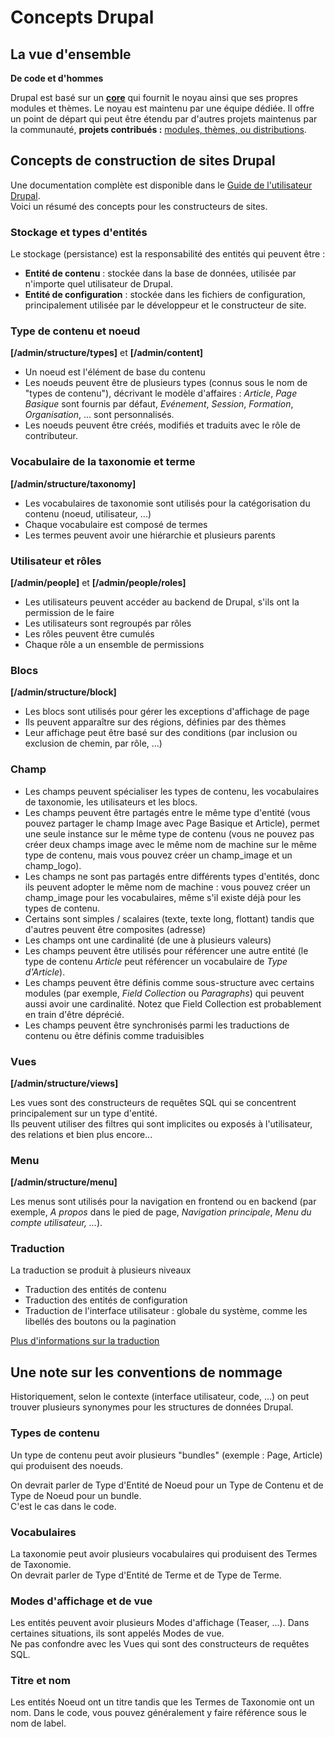 # Concepts Drupal

## La vue d'ensemble

**De code et d'hommes**

Drupal est basé sur un **[core](https://www.drupal.org/project/drupal)** qui fournit le noyau ainsi que ses propres modules et thèmes.
Le noyau est maintenu par une équipe dédiée. Il offre un point de départ qui peut être étendu par d'autres projets maintenus par la communauté, 
**projets contribués :** [modules, thèmes, ou distributions](/build/modules-themes-distributions).

## Concepts de construction de sites Drupal

Une documentation complète est disponible dans le [Guide de l'utilisateur Drupal](https://www.drupal.org/docs/user_guide/en/index.html).  
Voici un résumé des concepts pour les constructeurs de sites.

### Stockage et types d'entités

Le stockage (persistance) est la responsabilité des entités qui peuvent être :

*   **Entité de contenu** : stockée dans la base de données, utilisée par n'importe quel utilisateur de Drupal.
*   **Entité de configuration** : stockée dans les fichiers de configuration, principalement utilisée par le développeur et le constructeur de site.

### Type de contenu et noeud

**\[/admin/structure/types\]** et **\[/admin/content\]**

*   Un noeud est l'élément de base du contenu
*   Les noeuds peuvent être de plusieurs types (connus sous le nom de "types de contenu"), décrivant le modèle d'affaires : _Article_, _Page Basique_ sont fournis par défaut, _Evénement_, _Session_, _Formation_, _Organisation_, ... sont personnalisés.
*   Les noeuds peuvent être créés, modifiés et traduits avec le rôle de contributeur.

### Vocabulaire de la taxonomie et terme

**\[/admin/structure/taxonomy\]**

*   Les vocabulaires de taxonomie sont utilisés pour la catégorisation du contenu (noeud, utilisateur, ...)
*   Chaque vocabulaire est composé de termes
*   Les termes peuvent avoir une hiérarchie et plusieurs parents

### Utilisateur et rôles

**\[/admin/people\]** et **\[/admin/people/roles\]**

*   Les utilisateurs peuvent accéder au backend de Drupal, s'ils ont la permission de le faire
*   Les utilisateurs sont regroupés par rôles
*   Les rôles peuvent être cumulés
*   Chaque rôle a un ensemble de permissions  

### Blocs

**\[/admin/structure/block\]**

*   Les blocs sont utilisés pour gérer les exceptions d'affichage de page
*   Ils peuvent apparaître sur des régions, définies par des thèmes
*   Leur affichage peut être basé sur des conditions (par inclusion ou exclusion de chemin, par rôle, …)

### Champ

*   Les champs peuvent spécialiser les types de contenu, les vocabulaires de taxonomie, les utilisateurs et les blocs.
*   Les champs peuvent être partagés entre le même type d'entité (vous pouvez partager le champ Image avec Page Basique et Article), permet une seule instance sur le même type de contenu (vous ne pouvez pas créer deux champs image avec le même nom de machine sur le même type de contenu, mais vous pouvez créer un champ_image et un champ_logo).
*   Les champs ne sont pas partagés entre différents types d'entités, donc ils peuvent adopter le même nom de machine : vous pouvez créer un champ_image pour les vocabulaires, même s'il existe déjà pour les types de contenu.
*   Certains sont simples / scalaires (texte, texte long, flottant) tandis que d'autres peuvent être composites (adresse)
*   Les champs ont une cardinalité (de une à plusieurs valeurs)
*   Les champs peuvent être utilisés pour référencer une autre entité (le type de contenu _Article_ peut référencer un vocabulaire de _Type d'Article_).
*   Les champs peuvent être définis comme sous-structure avec certains modules (par exemple, _Field Collection_ ou _Paragraphs_) qui peuvent aussi avoir une cardinalité. Notez que Field Collection est probablement en train d'être déprécié.
*   Les champs peuvent être synchronisés parmi les traductions de contenu ou être définis comme traduisibles

### Vues

**\[/admin/structure/views\]**

Les vues sont des constructeurs de requêtes SQL qui se concentrent principalement sur un type d'entité.  
Ils peuvent utiliser des filtres qui sont implicites ou exposés à l'utilisateur, des relations et bien plus encore...

### Menu

**\[/admin/structure/menu\]**

Les menus sont utilisés pour la navigation en frontend ou en backend (par exemple, _A propos_ dans le pied de page, _Navigation principale_, _Menu du compte utilisateur, ..._).

### Traduction

La traduction se produit à plusieurs niveaux

*   Traduction des entités de contenu
*   Traduction des entités de configuration
*   Traduction de l'interface utilisateur : globale du système, comme les libellés des boutons ou la pagination

[Plus d'informations sur la traduction](/build/common-site-building-tasks#translate)

## Une note sur les conventions de nommage

Historiquement, selon le contexte (interface utilisateur, code, ...) on peut trouver plusieurs synonymes pour les structures de données Drupal.

### Types de contenu

Un type de contenu peut avoir plusieurs "bundles" (exemple : Page, Article) qui produisent des noeuds.

On devrait parler de Type d'Entité de Noeud pour un Type de Contenu et de Type de Noeud pour un bundle.  
C'est le cas dans le code.

### Vocabulaires

La taxonomie peut avoir plusieurs vocabulaires qui produisent des Termes de Taxonomie.  
On devrait parler de Type d'Entité de Terme et de Type de Terme.

### Modes d'affichage et de vue

Les entités peuvent avoir plusieurs Modes d'affichage (Teaser, ...). Dans certaines situations, ils sont appelés Modes de vue.  
Ne pas confondre avec les Vues qui sont des constructeurs de requêtes SQL.

### Titre et nom

Les entités Noeud ont un titre tandis que les Termes de Taxonomie ont un nom.
Dans le code, vous pouvez généralement y faire référence sous le nom de label.
